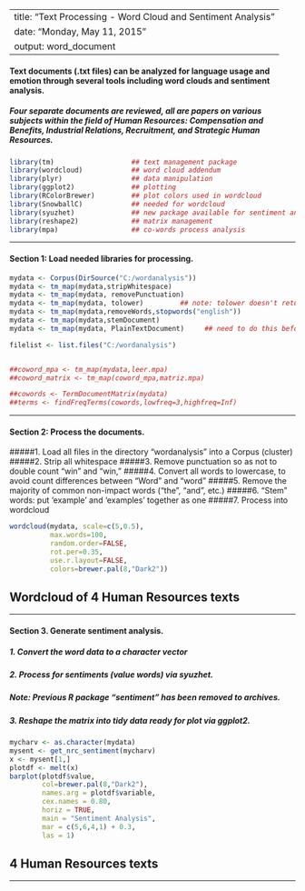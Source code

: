 
---
title: "Text Processing - Word Cloud and Sentiment Analysis"
date: "Monday, May 11, 2015"
output: word_document
---

#### Text documents (.txt files) can be analyzed for language usage and emotion through several tools including word clouds and sentiment analysis.
##### Four separate documents are reviewed, all are papers on various subjects within the field of Human Resources: Compensation and Benefits, Industrial Relations, Recruitment, and Strategic Human Resources.

```r

library(tm)                   ## text management package
library(wordcloud)            ## word cloud addendum
library(plyr)                 ## data manipulation
library(ggplot2)              ## plotting
library(RColorBrewer)         ## plot colors used in wordcloud
library(SnowballC)            ## needed for wordcloud
library(syuzhet)              ## new package available for sentiment analysis
library(reshape2)             ## matrix management
library(mpa)                  ## co-words process analysis

```
***
#### Section 1: Load needed libraries for processing.

```r

mydata <- Corpus(DirSource("C:/wordanalysis"))
mydata <- tm_map(mydata,stripWhitespace)
mydata <- tm_map(mydata, removePunctuation)
mydata <- tm_map(mydata, tolower)         ## note: tolower doesn't return a Text Doc
mydata <- tm_map(mydata,removeWords,stopwords("english"))
mydata <- tm_map(mydata,stemDocument)
mydata <- tm_map(mydata, PlainTextDocument)     ## need to do this before process

filelist <- list.files("C:/wordanalysis")


##coword_mpa <- tm_map(mydata,leer.mpa)
##coword_matrix <- tm_map(coword_mpa,matriz.mpa)

##cowords <- TermDocumentMatrix(mydata)
##terms <- findFreqTerms(cowords,lowfreq=3,highfreq=Inf)
```

***
   
#### Section 2: Process the documents.
#####1. Load all files in the directory "wordanalysis" into a Corpus (cluster)
#####2. Strip all whitespace
#####3. Remove punctuation so as not to double count "win" and "win,"
#####4. Convert all words to lowercase, to avoid count differences between "Word" and "word"
#####5. Remove the majority of common non-impact words ("the", "and", etc.)
#####6. "Stem" words: put 'example' and 'examples' together as one
#####7. Process into wordcloud

   
```r

wordcloud(mydata, scale=c(5,0.5), 
          max.words=100,
          random.order=FALSE,
          rot.per=0.35,
          use.r.layout=FALSE,
          colors=brewer.pal(8,"Dark2"))
```
   
## Wordcloud of 4 Human Resources texts

***
   
#### Section 3. Generate sentiment analysis.
##### 1. Convert the word data to a character vector
##### 2. Process for sentiments (value words) via syuzhet.
#####       Note: Previous R package "sentiment" has been removed to archives.
##### 3. Reshape the matrix into tidy data ready for plot via ggplot2.
   

```r

mycharv <- as.character(mydata)
mysent <- get_nrc_sentiment(mycharv)
x <- mysent[1,]
plotdf <- melt(x)
barplot(plotdf$value, 
        col=brewer.pal(8,"Dark2"),
        names.arg = plotdf$variable,
        cex.names = 0.80,
        horiz = TRUE,
        main = "Sentiment Analysis",
        mar = c(5,6,4,1) + 0.3,
        las = 1)
```
   
## 4 Human Resources texts
   
***




